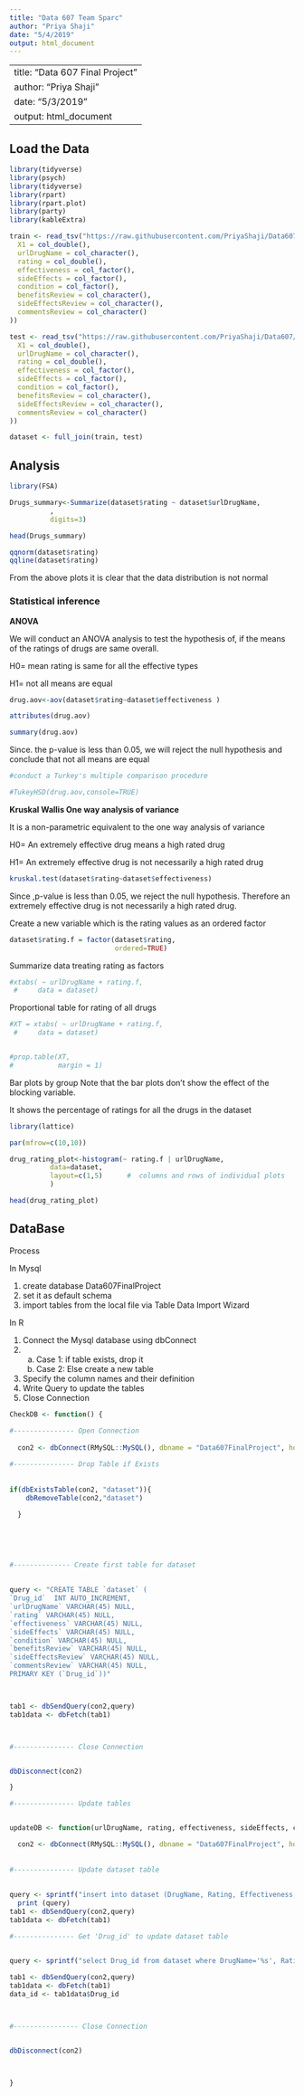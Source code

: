 ```yaml
---
title: "Data 607 Team Sparc"
author: "Priya Shaji"
date: "5/4/2019"
output: html_document
---
```



---
title: "Data 607 Final Project"
author: "Priya Shaji"
date: "5/3/2019"
output: html_document
---

## Load the Data

```r
library(tidyverse)
library(psych)
library(tidyverse)
library(rpart)
library(rpart.plot)
library(party)
library(kableExtra)
```



```r

train <- read_tsv("https://raw.githubusercontent.com/PriyaShaji/Data607/master/Final%20Project/drugLibTrain_raw.tsv", col_names = TRUE, cols(
  X1 = col_double(),
  urlDrugName = col_character(),
  rating = col_double(),
  effectiveness = col_factor(),
  sideEffects = col_factor(),
  condition = col_factor(),
  benefitsReview = col_character(),
  sideEffectsReview = col_character(),
  commentsReview = col_character()
))

test <- read_tsv("https://raw.githubusercontent.com/PriyaShaji/Data607/master/Final%20Project/drugLibTest_raw.tsv", col_names = TRUE, cols(
  X1 = col_double(),
  urlDrugName = col_character(),
  rating = col_double(),
  effectiveness = col_factor(),
  sideEffects = col_factor(),
  condition = col_factor(),
  benefitsReview = col_character(),
  sideEffectsReview = col_character(),
  commentsReview = col_character()
))

dataset <- full_join(train, test)

```

## Analysis{.tabset}


```r
library(FSA)

Drugs_summary<-Summarize(dataset$rating ~ dataset$urlDrugName,
          , 
          digits=3)

head(Drugs_summary)
```



```r
qqnorm(dataset$rating)
qqline(dataset$rating)
```


From the above plots it is clear that the data distribution is not normal


### Statistical inference



<strong> ANOVA </strong> 

We will conduct an ANOVA analysis to test the hypothesis of, if the means of the ratings of drugs are same overall.


H0= mean rating is same for all the effective types

H1= not all means are equal


```r
drug.aov<-aov(dataset$rating~dataset$effectiveness )
```

```r
attributes(drug.aov)

summary(drug.aov)

```

Since. the p-value is less than 0.05,  we will reject the null hypothesis and conclude that not all means are equal




```r
#conduct a Turkey's multiple comparison procedure

#TukeyHSD(drug.aov,console=TRUE)
```


<strong>Kruskal Wallis One way analysis of variance</strong>

It is a non-parametric equivalent to the one way analysis of variance


H0= An extremely effective drug means a high rated drug

H1= An extremely effective drug is not necessarily a high rated drug

```r
kruskal.test(dataset$rating~dataset$effectiveness)
```


Since ,p-value is less than 0.05, we reject the null hypothesis.
Therefore an extremely effective drug is not necessarily a high rated drug.


Create a new variable which is the rating values as an ordered factor

```r
 

dataset$rating.f = factor(dataset$rating,
                          ordered=TRUE)

```


Summarize data treating rating  as factors

```r
#xtabs( ~ urlDrugName + rating.f,
 #     data = dataset)
```


Proportional table for rating of all drugs 

```r
#XT = xtabs( ~ urlDrugName + rating.f,
 #     data = dataset)


#prop.table(XT, 
#           margin = 1)
```



Bar plots by group
Note that the bar plots don’t show the effect of the blocking variable.

It shows the percentage of ratings for all the drugs in the dataset

```r
library(lattice)

par(mfrow=c(10,10))

drug_rating_plot<-histogram(~ rating.f | urlDrugName,
          data=dataset,
          layout=c(1,5)      #  columns and rows of individual plots
          )

head(drug_rating_plot)
```



## DataBase

Process

In Mysql

1) create database Data607FinalProject
2) set it as default schema
3) import tables from the local file via Table Data Import Wizard

In R

1) Connect the Mysql database using dbConnect
2) a) Case 1: if table exists, drop it
   b) Case 2: Else create a new table

3) Specify the column names and their definition
4) Write Query to update the tables
5) Close Connection





```r

CheckDB <- function() {
  
#--------------- Open Connection 
  
  con2 <- dbConnect(RMySQL::MySQL(), dbname = "Data607FinalProject", host="localhost", user="root",password= "Sparc@DATA_607")

#--------------- Drop Table if Exists 
  
  
if(dbExistsTable(con2, "dataset")){
    dbRemoveTable(con2,"dataset")
  
  }
 

  
  
  
#-------------- Create first table for dataset
  
  
query <- "CREATE TABLE `dataset` (  
`Drug_id`  INT AUTO_INCREMENT,
`urlDrugName` VARCHAR(45) NULL,
`rating` VARCHAR(45) NULL,
`effectiveness` VARCHAR(45) NULL, 
`sideEffects` VARCHAR(45) NULL, 
`condition` VARCHAR(45) NULL,
`benefitsReview` VARCHAR(45) NULL,
`sideEffectsReview` VARCHAR(45) NULL,
`commentsReview` VARCHAR(45) NULL,
PRIMARY KEY (`Drug_id`))"



tab1 <- dbSendQuery(con2,query)
tab1data <- dbFetch(tab1)



#--------------- Close Connection


dbDisconnect(con2)

}

#--------------- Update tables


updateDB <- function(urlDrugName, rating, effectiveness, sideEffects, condition, benefitsReview, sideEffectsReview, commentsReview){

  con2 <- dbConnect(RMySQL::MySQL(), dbname = "Data607FinalProject", host="localhost", user="root",password= "Sparc@DATA_607")
  
 
#--------------- Update dataset table 
  
  
query <- sprintf("insert into dataset (DrugName, Rating, Effectiveness, SideEffects, Condition, BenefitsReview, SideEffectsReview, CommentsReview) values('%s','%s','%s','%s','%s','%s','%s','%s')",urlDrugName, rating, effectiveness, sideEffects, condition, benefitsReview, sideEffectsReview, commentsReview)
  print (query)
tab1 <- dbSendQuery(con2,query)
tab1data <- dbFetch(tab1)

#--------------- Get 'Drug_id' to update dataset table


query <- sprintf("select Drug_id from dataset where DrugName='%s', Rating='%s', Effectiveness='%s', SideEffects='%s', Condition='%s', BenefitsReview='%s', SideEffectsReview='%s', CommentsReview='%s' limit 1",urlDrugName, rating, effectiveness, sideEffects, condition, benefitsReview, sideEffectsReview, commentsReview)
  
tab1 <- dbSendQuery(con2,query)
tab1data <- dbFetch(tab1)
data_id <- tab1data$Drug_id



#---------------- Close Connection


dbDisconnect(con2)



}







```









